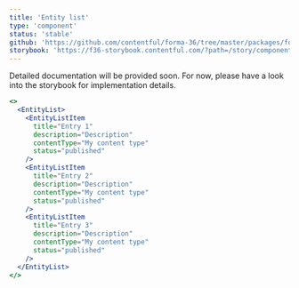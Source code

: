 ```yaml
---
title: 'Entity list'
type: 'component'
status: 'stable'
github: 'https://github.com/contentful/forma-36/tree/master/packages/forma-36-react-components/src/components/EntityList'
storybook: 'https://f36-storybook.contentful.com/?path=/story/components-entitylist-entitylist--default'
---
```

Detailed documentation will be provided soon. For now, please have a look into the storybook for implementation details.

```jsx
<>
  <EntityList>
    <EntityListItem
      title="Entry 1"
      description="Description"
      contentType="My content type"
      status="published"
    />
    <EntityListItem
      title="Entry 2"
      description="Description"
      contentType="My content type"
      status="published"
    />
    <EntityListItem
      title="Entry 3"
      description="Description"
      contentType="My content type"
      status="published"
    />
  </EntityList>
</>
```